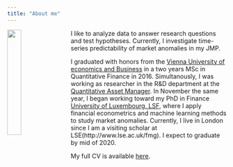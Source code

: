 ```yaml
---
title: "About me"
---
```


<link rel="stylesheet" href="styles.css" type="text/css">

<img src="images/G_Kai.jpg" style="width:25%; border:0px solid; margin-right: 20px" align="left">

I like to analyze data to answer research questions and test hypotheses. Currently, I investigate time-series predictability of market anomalies in my JMP. 

I graduated with honors from the [Vienna University of economics and Business](https://www.wu.ac.at/studium/master/quantitative-finance/overview/) in a two years MSc in Quantitative Finance in 2016. Simultanously, I was working as researcher in the R&D department at the [Quantitative Asset Manager](https://www.iqam.com/). In November the same year, I began working toward my PhD in Finance [University of Luxembourg, LSF](https://wwwen.uni.lu/research/fdef/luxembourg_school_of_finance_research/people/gabriel_kaiser), where I apply financial econometrics and machine learning methods to study market anomalies. Currently, I live in London since I am a visiting scholar at LSE(http://www.lse.ac.uk/fmg). I expect to graduate by mid of 2020.

My full CV is available [here](CV_EN_A_Industry.pdf).